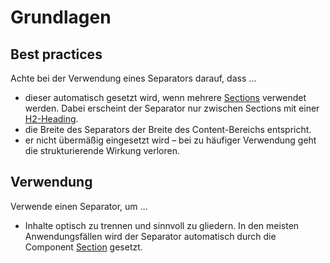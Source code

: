 # Grundlagen

## Best practices

Achte bei der Verwendung eines Separators darauf, dass …

- dieser automatisch gesetzt wird, wenn mehrere [Sections](/03-components/structure/section) verwendet werden. Dabei erscheint der Separator nur zwischen Sections mit einer [H2-Heading](/03-components/content/heading).
- die Breite des Separators der Breite des Content-Bereichs entspricht.
- er nicht übermäßig eingesetzt wird – bei zu häufiger Verwendung geht die strukturierende Wirkung verloren.

## Verwendung
 
Verwende einen Separator, um …
- Inhalte optisch zu trennen und sinnvoll zu gliedern. In den meisten Anwendungsfällen wird der Separator automatisch durch die Component [Section](/03-components/structure/section) gesetzt.
